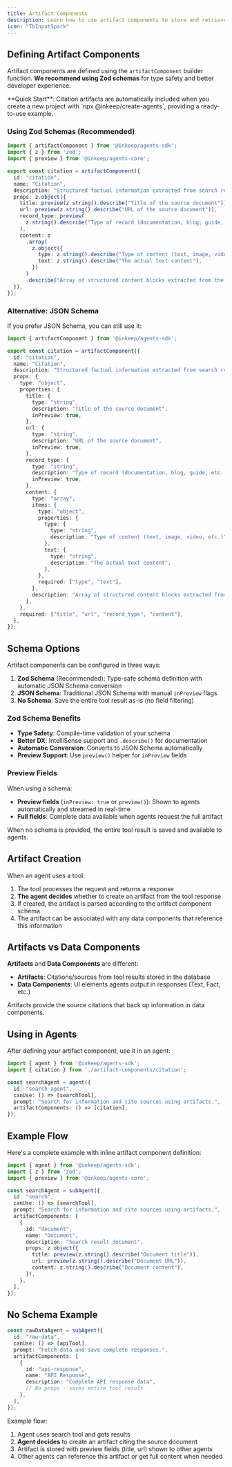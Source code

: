 ```yaml
---
title: Artifact Components
description: Learn how to use artifact components to store and retrieve data from the agent
icon: "TbInputSpark"
---
```


<Snippet file="multi-agent-framework/artifacts.mdx" />

## Defining Artifact Components

Artifact components are defined using the `artifactComponent` builder function. **We recommend using Zod schemas** for type safety and better developer experience.

<Callout>
**Quick Start**: Citation artifacts are automatically included when you create a new project with `npx @inkeep/create-agents`, providing a ready-to-use example.
</Callout>

### Using Zod Schemas (Recommended)

```typescript
import { artifactComponent } from '@inkeep/agents-sdk';
import { z } from 'zod';
import { preview } from '@inkeep/agents-core';

export const citation = artifactComponent({
  id: "citation",
  name: "Citation",
  description: "Structured factual information extracted from search results",
  props: z.object({
    title: preview(z.string().describe("Title of the source document")),
    url: preview(z.string().describe("URL of the source document")),
    record_type: preview(
      z.string().describe("Type of record (documentation, blog, guide, etc.)")
    ),
    content: z
      .array(
        z.object({
          type: z.string().describe("Type of content (text, image, video, etc.)"),
          text: z.string().describe("The actual text content"),
        })
      )
      .describe("Array of structured content blocks extracted from the document"),
  }),
});
```

### Alternative: JSON Schema

If you prefer JSON Schema, you can still use it:

```typescript
import { artifactComponent } from '@inkeep/agents-sdk';

export const citation = artifactComponent({
  id: "citation",
  name: "Citation",
  description: "Structured factual information extracted from search results",
  props: {
    type: "object",
    properties: {
      title: {
        type: "string",
        description: "Title of the source document",
        inPreview: true,
      },
      url: { 
        type: "string", 
        description: "URL of the source document",
        inPreview: true,
      },
      record_type: {
        type: "string",
        description: "Type of record (documentation, blog, guide, etc.)",
        inPreview: true,
      },
      content: {
        type: "array",
        items: {
          type: "object",
          properties: {
            type: {
              type: "string",
              description: "Type of content (text, image, video, etc.)",
            },
            text: {
              type: "string",
              description: "The actual text content",
            },
          },
          required: ["type", "text"],
        },
        description: "Array of structured content blocks extracted from the document",
      },
    },
    required: ["title", "url", "record_type", "content"],
  },
});
```

## Schema Options

Artifact components can be configured in three ways:

1. **Zod Schema** (Recommended): Type-safe schema definition with automatic JSON Schema conversion
2. **JSON Schema**: Traditional JSON Schema with manual `inPreview` flags
3. **No Schema**: Save the entire tool result as-is (no field filtering)

### Zod Schema Benefits

- **Type Safety**: Compile-time validation of your schema
- **Better DX**: IntelliSense support and `.describe()` for documentation
- **Automatic Conversion**: Converts to JSON Schema automatically
- **Preview Support**: Use `preview()` helper for `inPreview` fields

### Preview Fields

When using a schema:
- **Preview fields** (`inPreview: true` or `preview()`): Shown to agents automatically and streamed in real-time  
- **Full fields**: Complete data available when agents request the full artifact

When no schema is provided, the entire tool result is saved and available to agents.

## Artifact Creation

When an agent uses a tool:

1. The tool processes the request and returns a response
2. **The agent decides** whether to create an artifact from the tool response
3. If created, the artifact is parsed according to the artifact component schema
4. The artifact can be associated with any data components that reference this information

## Artifacts vs Data Components

**Artifacts** and **Data Components** are different:

- **Artifacts**: Citations/sources from tool results stored in the database
- **Data Components**: UI elements agents output in responses (Text, Fact, etc.)

Artifacts provide the source citations that back up information in data components.

## Using in Agents

After defining your artifact component, use it in an agent:

```typescript
import { agent } from '@inkeep/agents-sdk';
import { citation } from './artifact-components/citation';

const searchAgent = agent({
  id: "search-agent",
  canUse: () => [searchTool],
  prompt: "Search for information and cite sources using artifacts.",
  artifactComponents: () => [citation],
});
```

## Example Flow

Here's a complete example with inline artifact component definition:

```typescript
import { agent } from '@inkeep/agents-sdk';
import { z } from 'zod';
import { preview } from '@inkeep/agents-core';

const searchAgent = subAgent({
  id: "search",
  canUse: () => [searchTool],
  prompt: "Search for information and cite sources using artifacts.",
  artifactComponents: [
    {
      id: "document",
      name: "Document",
      description: "Search result document",
      props: z.object({
        title: preview(z.string().describe("Document title")),
        url: preview(z.string().describe("Document URL")),
        content: z.string().describe("Document content"),
      }),
    },
  ],
});
```

## No Schema Example

```typescript
const rawDataAgent = subAgent({
  id: "raw-data",
  canUse: () => [apiTool],
  prompt: "Fetch data and save complete responses.",
  artifactComponents: [
    {
      id: "api-response",
      name: "API Response",
      description: "Complete API response data",
      // No props - saves entire tool result
    },
  ],
});
```

Example flow:

1. Agent uses search tool and gets results
2. **Agent decides** to create an artifact citing the source document
3. Artifact is stored with preview fields (title, url) shown to other agents
4. Other agents can reference this artifact or get full content when needed
